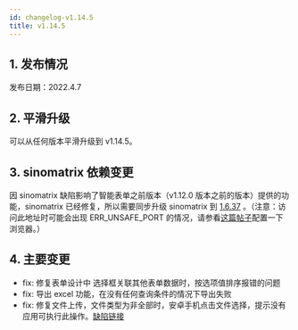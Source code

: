 ```yaml
---
id: changelog-v1.14.5
title: v1.14.5
---
```



## 1. 发布情况

发布日期：2022.4.7

<BundleList version="1.14.5" frontend="1.14.5" backend="1.14.5" font="1.13.0" />

## 2. 平滑升级

可以从任何版本平滑升级到 v1.14.5。

## 3. sinomatrix 依赖变更

因 sinomatrix 缺陷影响了智能表单之前版本（v1.12.0 版本之前的版本）提供的功能，sinomatrix 已经修复，所以需要同步升级 sinomatrix 到 [1.6.37](http://47.93.34.153:10080/sino-matrix/sino-matrix/blob/master/CHANGELOG.md) 。（注意：访问此地址时可能会出现 ERR_UNSAFE_PORT 的情况，请参看[这篇帖子](https://blog.csdn.net/kjcxmx/article/details/118122483)配置一下浏览器。）

## 4. 主要变更

- fix: 修复表单设计中 选择框关联其他表单数据时，按选项值排序报错的问题
- fix: 导出 excel 功能，在没有任何查询条件的情况下导出失败
- fix: 修复文件上传，文件类型为非全部时，安卓手机点击文件选择，提示没有应用可执行此操作。[缺陷链接](https://gitee.com/sinoui/sino-intellisense-form-test/issues/I4VQVL)

